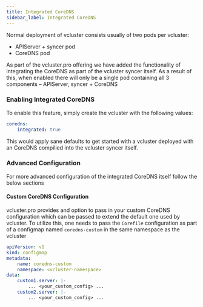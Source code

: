 ```yaml
---
title: Integrated CoreDNS
sidebar_label: Integrated CoreDNS
---
```


Normal deployment of vcluster consists usually of two pods per vcluster:
* APIServer + syncer pod
* CoreDNS pod

As part of the vcluster.pro offering we have added the functionality of integrating the 
CoreDNS as part of the vcluster syncer itself. As a result of this, when enabled there will only be
a single pod containing all 3 components – APIServer, syncer + CoreDNS

### Enabling Integrated CoreDNS

To enable this feature, simply create the vcluster with the following values:
```yaml
coredns:
    integrated: true
```

This would apply sane defaults to get started with a vcluster deployed with an CoreDNS compilied into
the vcluster syncer itself.

### Advanced Configuration

For more advanced configuration of the integrated CoreDNS itself follow the below sections

#### Custom CoreDNS Configuration

vcluster.pro provides and option to pass in your custom CoreDNS configuration which can be passed to extend the default one used by vcluster. 
To utilize this, one needs to pass the `Corefile` configuration as part of a configmap named `coredns-custom` in the same namespace as the vcluster
```yaml
apiVersion: v1
kind: configmap
metadata:
    name: coredns-custom
    namespace: <vcluster-namespace>
data:
    custom1.server: |-
        ... <your_custom_config> ...
    custom2.server: |-
        ... <your_custom_config> ...
```
